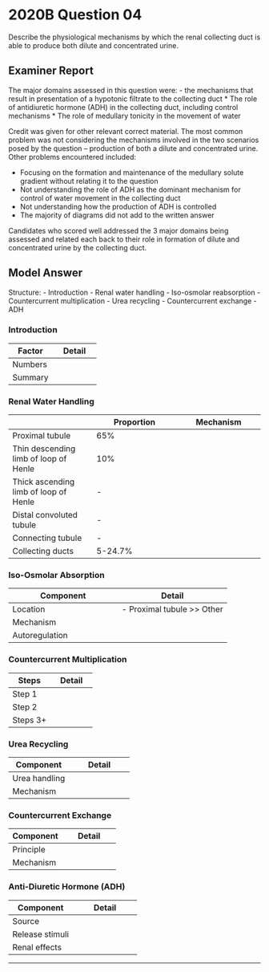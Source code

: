 # 2020B Question 04 

Describe the physiological mechanisms by which the renal collecting duct is able to produce both dilute and concentrated urine.


## Examiner Report

The major domains assessed in this question were: - the mechanisms that result in presentation of a hypotonic filtrate to the collecting duct
* The role of antidiuretic hormone (ADH) in the collecting duct, including control mechanisms
* The role of medullary tonicity in the movement of water


Credit was given for other relevant correct material. The most common problem was not considering the mechanisms involved in the two scenarios posed by the question – production of both a dilute and concentrated urine. Other problems encountered included:

* Focusing on the formation and maintenance of the medullary solute gradient without relating it to the question
* Not understanding the role of ADH as the dominant mechanism for control of water movement in the collecting duct
* Not understanding how the production of ADH is controlled
* The majority of diagrams did not add to the written answer


Candidates who scored well addressed the 3 major domains being assessed and related each back to their role in formation of dilute and concentrated urine by the collecting duct.

## Model Answer

Structure:
- Introduction
- Renal water handling
- Iso-osmolar reabsorption
- Countercurrent multiplication
- Urea recycling
- Countercurrent exchange
- ADH

### Introduction


|Factor|Detail|
| -- | -- |
|Numbers|<p>- Renal blood flow 7,200L.day^-1^</p><p>- Glomerular filtration 180L.day^-1^</p><p>- Urine output 1-3L.day^-1^</p>|
|Summary|<p>- Iso-osmolar absorption of the majority (cortical nephrons)</p><p>- Variable concentration of the remainder (juxtamedullary nephrons)</p><p>&emsp;- Tonicity gradient created by countercurrent multiplication and urea recycling</p><p>&emsp;- Tonicity gradient maintained by countercurrent exchange</p><p>&emsp;- Variable water reabsorption ∝ [ADH]</p>|

### Renal Water Handling


||Proportion|Mechanism|
| -- | -- | -- |
|Proximal tubule|65%|<p>- Osmosis</p><p>- Gradient established by basolateral Na^+^K^+^ATPase</p>|
|Thin descending limb of loop of Henle|10%|<p>- Osmosis</p><p>- Gradient established by Na^+^K^+^ATPase in thick ascending limb</p>|
|Thick ascending limb of loop of Henle|-||
|Distal convoluted tubule|-||
|Connecting tubule|-||
|Collecting ducts|5-24.7%|<p>- Osmosis</p><p>- Dependent upon creation and preservation of hypertonic interstitium</p><p>- Under control of ADH</p>|

### Iso-Osmolar Absorption


|Component|Detail|
| -- | -- |
|Location|- Proximal tubule >> Other|
|Mechanism|<p>- Basolateral Na^+^K^+^ATPase establishes solute gradients</p><p>- Na^+^ reabsorption is paired with multiple osmolytes (K^+^, Cl-, HCO~3~^-^, glucose, amino acids)</p><p>- Water follows by osmosis</p>|
|Autoregulation|<p>I.e. Glomerulotubular balance:</p><p>- Fixed proportion (not amount) of glomerular filtrate is reabsorbed by the proximal tubule</p><p>- Prevents overwhelming of loop of Henle and distal nephron</p><p>- ?Due to ↑ glucose and amino acid filtration → ↑ Reabsorption paired with Na^+^</p><p>- ?Due to changes in oncotic pressure in the lateral intercellular space and peritubular capillaries</p>|

### Countercurrent Multiplication


|Steps|Detail|
| -- | -- |
|Step 1|<p>- Thick ascending limb is permeable to solute, not water</p><p>- Filtered solute reabsorbed by 2° active transport (~25% filtered Na^+^/Cl-/K^+^)</p><p>- Passage via apical Na^+^K^+^2Cl^-^ symporter</p><p>- Basolateral Na^+^K^+^ATPase creates Na^+^ gradient</p><p>- Effects: ↓ Urine osmolality, ↑ interstitial osmolality to a level above normal</p>|
|Step 2|<p>- Thin descending limb is permeable to H~2~O, not solute</p><p>- Filtered H~2~O reabsorbed by osmosis (eventually 10% of that filtered)</p><p>- Effects: ↑ Urine osmolality, ↓ interstial osmolality but not back to starting level</p>|
|Steps 3+|<p>- Process is repeated, therefore amplified</p>|


### Urea Recycling


|Component|Detail|
| -- | -- |
|Urea handling|<p>- Freely filtered</p><p>- 50% reabsorbed by proximal tubule</p><p>- Same 50% secreted into thin descending loop of Henle</p><p>- Same 50% reabsorbed in medullary collecting ducts via ureaporins (if ADH present)</p>|
|Mechanism|<p>- Repeat transit between thin descending loop of Henle and medullary collecting duct</p><p>&emsp;- Antegrade via the urine</p><p>&emsp;- Retrograde via the interstitium</p><p>- Multiple passages of each molecule before excretion → ↑ Interstitial osmolality<br>  (as if several cars crowding a round-a-bout)</p>|

### Countercurrent Exchange


|Component|Detail|
| -- | -- |
|Principle|<p>- Unidirectional rapid blood supply would cause dilution of interstitium by osmosis</p><p>- Bidirectional slow flow minimizes dilution – i.e. vasa recta</p>|
|Mechanism|<p>- Vasa recta exist alongside juxtamedullary nephrons</p><p>- Descending limb: Water lost, solute gained</p><p>- Ascending limb: Water gained, solute lost</p><p>- Hence minimal change to interstitium</p><p>- (Note also some reabsorption into lymphatics)</p>|

### Anti-Diuretic Hormone (ADH)


|Component|Detail|
| -- | -- |
|Source|<p>- Produced by supra-optic and paraventricular nuclei of the hypothalamus</p><p>- Released by posterior pituitary</p>|
|Release stimuli|<p>- ↓ Osmolality (sensitive to ∆2%)</p><p>- ↓ Blood volume (sensitive to ∆10% but overrides osmolality)</p><p>- ↓ MAP</p><p>- Angiotensin 2</p><p>- Stress response e.g. Surgery</p><p>- Many drugs</p>|
|Renal effects|<p>- Insertion of aquaporin 2 into apical membrane of collecting duct → ↑ H~2~O reabsorption hence urine concentration</p><p>- Insertion of ureaporin into apical membrane of medullary collecting duct → ↑ Urea recycling → ↑ Interstitial osmolality → ↑ Capacity for H~2~O reabsorption</p><p>&emsp;(Also ↑ Na^+^ reabsorption in thick ascending loop of Henle)</p>|


--- 

